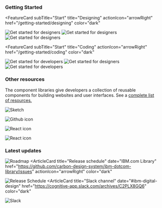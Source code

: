 


### Getting Started

<FeatureCard
  subTitle="Start"
  title="Designing"
  actionIcon="arrowRight"
  href="/getting-started/designing"
  color="dark"
>
<ArtDirection>

![Get started for designers](../images/homepage/designing_mobile.jpg)
![Get started for designers](../images/homepage/designing_tablet.jpg)
![Get started for designers](../images/homepage/designing_desktop.jpg)

</ArtDirection>
</FeatureCard>

<FeatureCard
  subTitle="Start"
  title="Coding"
  actionIcon="arrowRight"
  href="/getting-started/coding"
  color="dark"
>
<ArtDirection>

![Get started for developers](../images/homepage/coding_mobile.jpg)
![Get started for designers](../images/homepage/coding_tablet.jpg)
![Get started for developers](../images/homepage/coding_desktop.jpg)

</ArtDirection>
</FeatureCard>

### Other resources

The component libraries give developers a collection of reusable components for
building websites and user interfaces. See a
[complete list of resources.](/resources)

<Row className="resource-card-group">
  <Column colMd={4} colLg={4} noGutterSm>
    <ResourceCard
      color="dark"
      subTitle="Sketch Theme libraries"
      href="/resources#theme-libraries"
      >

![Sketch](./../images/icon/sketch-symbol.svg)

</ResourceCard>
  </Column>
  <Column colMd={4} colLg={4} noGutterSm>
   <ResourceCard
       color="dark"
       subTitle="IBM.com Library Components Repo"
       href="https://github.com/carbon-design-system/ibm-dotcom-library"
       >

![Github icon](./../images/icon/github-inverse-icon.svg)
   
</ResourceCard>
  </Column>
<Column colLg={4} colMd={4} noGutterSm>
  <ResourceCard
    color="dark"
    subTitle="IBM.com Library Components React Storybook"
    href="https://ibmdotcom-react.netlify.com/?path=/story/*"
    >

![React icon](../images/icon/react-blue-icon.svg)

  </ResourceCard>
</Column>
<Column colLg={4} colMd={4} noGutterSm>
  <ResourceCard
    color="dark"
    subTitle="IBM.com Library Pattern React Storybook (experimental)"
    href="https://ibmdotcom-patterns-react-experimental.netlify.com/?path=/story/*"
    >

![React icon](../images/icon/react-blue-icon.svg)

  </ResourceCard>
</Column>
</Row>

### Latest updates

<Row>
<Column colMd={4} colLg={4} noGutterMdLeft>
<ArticleCard
  title="Roadmap"
  author="Last updated"
  date="December 20, 2019"
  href="https://github.com/carbon-design-system/ibm-dotcom-library/wiki/Roadmap"
  color="dark"
>

![Roadmap](../images/homepage/roadmap.jpg)
</ArticleCard>
</Column>
<Column colMd={4} colLg={4} noGutterMdLeft>
<ArticleCard
  title="Release schedule"
  date="IBM.com Library"
  href="https://github.com/carbon-design-system/ibm-dotcom-library/issues"
  actionIcon="arrowRight"
  color="dark"
>

![Release Schedule](../images/homepage/release_schedule.jpg)
</ArticleCard>
</Column>
<Column colMd={4} colLg={4} noGutterMdLeft>
<ArticleCard
  title="Slack channel"
  date="#ibm-digital-design"
  href="https://cognitive-app.slack.com/archives/C2PLX8GQ6"
  color="dark"
>

![Slack](../images/homepage/slack.jpg)
</ArticleCard>
</Column>
</Row>
